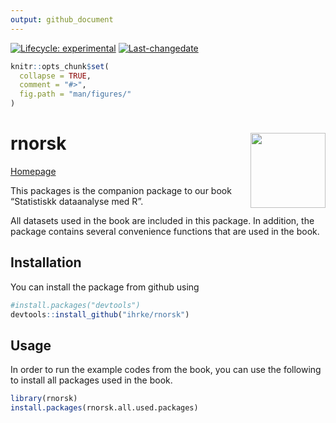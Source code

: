 ```yaml
---
output: github_document
---
```


<!-- README.md is generated from README.Rmd. Please edit that file -->

<!-- badges: start -->
[![Lifecycle: experimental](https://img.shields.io/badge/lifecycle-experimental-orange.svg)](https://www.tidyverse.org/lifecycle/#experimental)
[![Last-changedate](https://img.shields.io/badge/last%20change-`r gsub('-', '--', Sys.Date())`-yellowgreen.svg)](/commits/master)
<!-- badges: end -->

```r
knitr::opts_chunk$set(
  collapse = TRUE,
  comment = "#>",
  fig.path = "man/figures/"
)
```

# rnorsk <img src="man/figures/logo.png" align="right" alt="" width="120" />

[Homepage](https://ihrke.github.io/rnorsk/)

This packages is the companion package to our book "Statistiskk dataanalyse med R".

All datasets used in the book are included in this package. In addition, the package
contains several convenience functions that are used in the book.

## Installation

You can install the package from github using

``` r
#install.packages("devtools")
devtools::install_github("ihrke/rnorsk")
```

## Usage

In order to run the example codes from the book, you can use the following to install all 
packages used in the book.

``` r
library(rnorsk)
install.packages(rnorsk.all.used.packages)
```

